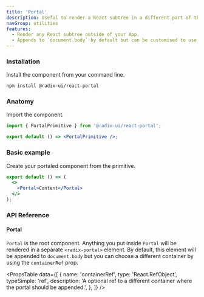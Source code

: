 ```yaml
---
title: 'Portal'
description: Useful to render a React subtree in a different part of the DOM.
navGroup: utilities
features:
  - Render any React subtree outside of your App.
  - Appends to `document.body` by default but can be customised to use a different container.
---
```


### Installation

Install the component from your command line.

```bash
npm install @radix-ui/react-portal
```

### Anatomy

Import the component.

```jsx
import { PortalPrimitive } from '@radix-ui/react-portal';

export default () => <PortalPrimitive />;
```

### Basic example

Create your portaled component from the primitive.

```jsx
export default () => (
  <>
    <Portal>Content</Portal>
  </>
);
```

### API Reference

#### Portal

`Portal` is the root component. Anything you put inside `Portal` will be rendered in a separate `<radix-portal>` element. By default, this element will be appended to `document.body` but you can choose a different container by using the `containerRef` prop.

<PropsTable
  data={[
    {
      name: 'containerRef',
      type: 'React.RefObject<HTMLElement>',
      typeSimple: 'ref',
      description:
        'A optional ref to a different container where the portal should be appended.',
    },
  ]}
/>
